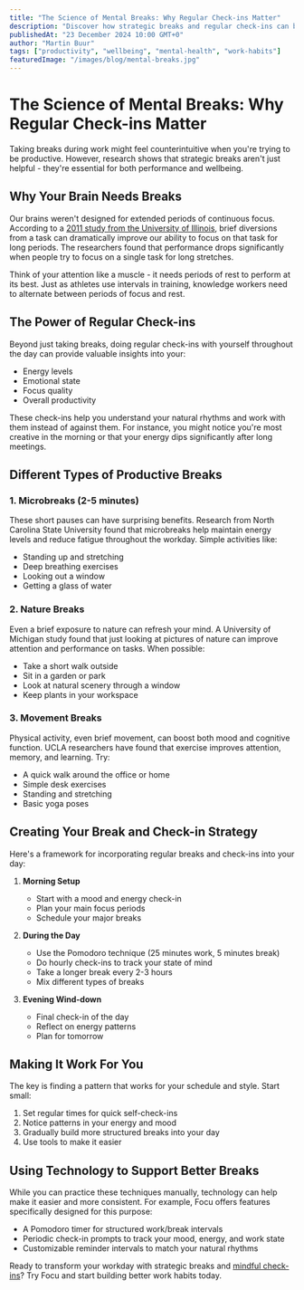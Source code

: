 ```yaml
---
title: "The Science of Mental Breaks: Why Regular Check-ins Matter"
description: "Discover how strategic breaks and regular check-ins can boost your productivity and wellbeing, backed by scientific research."
publishedAt: "23 December 2024 10:00 GMT+0"
author: "Martin Buur"
tags: ["productivity", "wellbeing", "mental-health", "work-habits"]
featuredImage: "/images/blog/mental-breaks.jpg"
---
```


# The Science of Mental Breaks: Why Regular Check-ins Matter

Taking breaks during work might feel counterintuitive when you're trying to be productive. However, research shows that strategic breaks aren't just helpful - they're essential for both performance and wellbeing.

## Why Your Brain Needs Breaks

Our brains weren't designed for extended periods of continuous focus. According to a [2011 study from the University of Illinois](https://news.illinois.edu/view/6367/205427), brief diversions from a task can dramatically improve our ability to focus on that task for long periods. The researchers found that performance drops significantly when people try to focus on a single task for long stretches.

Think of your attention like a muscle - it needs periods of rest to perform at its best. Just as athletes use intervals in training, knowledge workers need to alternate between periods of focus and rest.

## The Power of Regular Check-ins

Beyond just taking breaks, doing regular check-ins with yourself throughout the day can provide valuable insights into your:
- Energy levels
- Emotional state
- Focus quality
- Overall productivity

These check-ins help you understand your natural rhythms and work with them instead of against them. For instance, you might notice you're most creative in the morning or that your energy dips significantly after long meetings.

## Different Types of Productive Breaks

### 1. Microbreaks (2-5 minutes)
These short pauses can have surprising benefits. Research from North Carolina State University found that microbreaks help maintain energy levels and reduce fatigue throughout the workday. Simple activities like:
- Standing up and stretching
- Deep breathing exercises
- Looking out a window
- Getting a glass of water

### 2. Nature Breaks
Even a brief exposure to nature can refresh your mind. A University of Michigan study found that just looking at pictures of nature can improve attention and performance on tasks. When possible:
- Take a short walk outside
- Sit in a garden or park
- Look at natural scenery through a window
- Keep plants in your workspace

### 3. Movement Breaks
Physical activity, even brief movement, can boost both mood and cognitive function. UCLA researchers have found that exercise improves attention, memory, and learning. Try:
- A quick walk around the office or home
- Simple desk exercises
- Standing and stretching
- Basic yoga poses

## Creating Your Break and Check-in Strategy

Here's a framework for incorporating regular breaks and check-ins into your day:

1. **Morning Setup**
   - Start with a mood and energy check-in
   - Plan your main focus periods
   - Schedule your major breaks

2. **During the Day**
   - Use the Pomodoro technique (25 minutes work, 5 minutes break)
   - Do hourly check-ins to track your state of mind
   - Take a longer break every 2-3 hours
   - Mix different types of breaks

3. **Evening Wind-down**
   - Final check-in of the day
   - Reflect on energy patterns
   - Plan for tomorrow

## Making It Work For You

The key is finding a pattern that works for your schedule and style. Start small:
1. Set regular times for quick self-check-ins
2. Notice patterns in your energy and mood
3. Gradually build more structured breaks into your day
4. Use tools to make it easier

## Using Technology to Support Better Breaks

While you can practice these techniques manually, technology can help make it easier and more consistent. For example, Focu offers features specifically designed for this purpose:
- A Pomodoro timer for structured work/break intervals
- Periodic check-in prompts to track your mood, energy, and work state
- Customizable reminder intervals to match your natural rhythms

Ready to transform your workday with strategic breaks and [mindful check-ins](/feature/check-in)? Try Focu and start building better work habits today.
